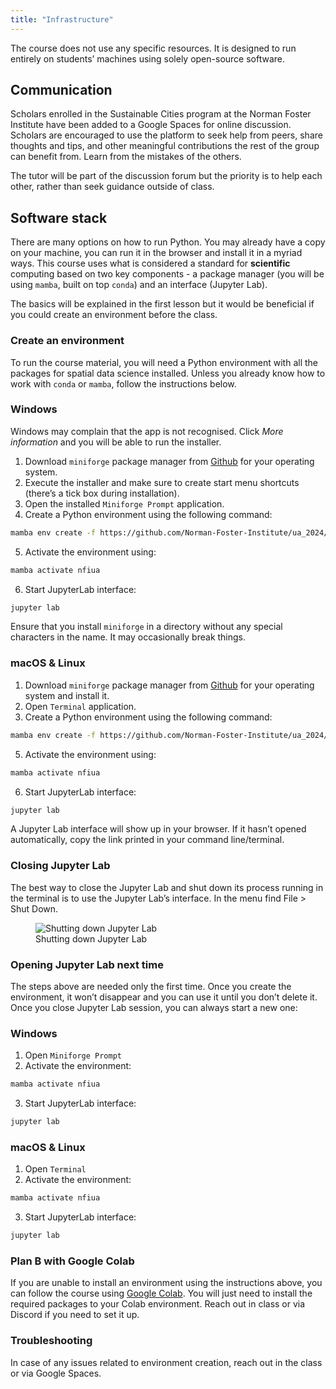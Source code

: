 ```yaml
---
title: "Infrastructure"
---
```


The course does not use any specific resources. It is designed to run entirely
on students' machines using solely open-source software.

## Communication

Scholars enrolled in the Sustainable Cities program at the Norman Foster Institute have been 
added to a Google Spaces for online discussion. Scholars are encouraged to use the platform to seek
help from peers, share thoughts and tips, and other meaningful contributions the rest of the
group can benefit from. Learn from the mistakes of the others.

The tutor will be part of the discussion forum but the priority is to help each other,
rather than seek guidance outside of class.

## Software stack

There are many options on how to run Python. You may already have a copy on your machine,
you can run it in the browser and install it in a myriad ways. This course uses
what is considered a standard for **scientific** computing based on two key components -
a package manager (you will be using `mamba`, built on top `conda`) and an interface (Jupyter Lab).

The basics will be explained in the first lesson but it would be beneficial if you could create
an environment before the class.

### Create an environment

To run the course material, you will need a Python environment with all the packages for
spatial data science installed. Unless you already know how to work with `conda` or `mamba`,
follow the instructions below.

::: {.panel-tabset}

### Windows

::: {.callout-caution}
Windows may complain that the app is not recognised. Click _More information_ and you will be able to run the installer.
:::

1. Download `miniforge` package manager from [Github](https://github.com/conda-forge/miniforge#download){.external target="_blank"} for your operating system.
2. Execute the installer and make sure to create start menu shortcuts (there's a tick box during installation).
3. Open the installed `Miniforge Prompt` application.
4. Create a Python environment using the following command:

```sh
mamba env create -f https://github.com/Norman-Foster-Institute/ua_2024/blob/main/environment.yml
```

5. Activate the environment using:

```sh
mamba activate nfiua
```

6. Start JupyterLab interface:

```sh
jupyter lab
```

::: {.callout-important}
Ensure that you install `miniforge` in a directory without any special characters in the name. It may occasionally break things.
:::

### macOS & Linux

1. Download `miniforge` package manager from [Github](https://github.com/conda-forge/miniforge#download){.external target="_blank"} for your operating system and install it.
3. Open `Terminal` application.
4. Create a Python environment using the following command:

```sh
mamba env create -f https://github.com/Norman-Foster-Institute/ua_2024/blob/main/environment.yml
```

5. Activate the environment using:

```sh
mamba activate nfiua
```

6. Start JupyterLab interface:

```sh
jupyter lab
```
:::

A Jupyter Lab interface will show up in your browser. If it hasn't opened automatically, copy the link printed in your command line/terminal.

### Closing Jupyter Lab

The best way to close the Jupyter Lab and shut down its process running in the terminal is to use the Jupyter Lab's interface. In the menu find [File]{.keystroke} > [Shut Down]{.keystroke}.

![Shutting down Jupyter Lab](../assets/chapter_0/shut_down.png)

### Opening Jupyter Lab next time

The steps above are needed only the first time. Once you create the environment, it won't disappear and you can use it until you don't delete it. Once you close Jupyter Lab session, you can always start a new one:

::: {.panel-tabset}
### Windows

1. Open `Miniforge Prompt`
2. Activate the environment:

```sh
mamba activate nfiua
```

3. Start JupyterLab interface:

```sh
jupyter lab
```

### macOS & Linux

1. Open `Terminal`
2. Activate the environment:

```sh
mamba activate nfiua
```

3. Start JupyterLab interface:

```sh
jupyter lab
```

:::

### Plan B with Google Colab

If you are unable to install an environment using the instructions above, you can follow
the course using [Google Colab](https://colab.research.google.com). You will just need to install the required packages to
your Colab environment. Reach out in class or via Discord if you need to set it up.

### Troubleshooting

In case of any issues related to environment creation, reach out in the class or via Google Spaces.